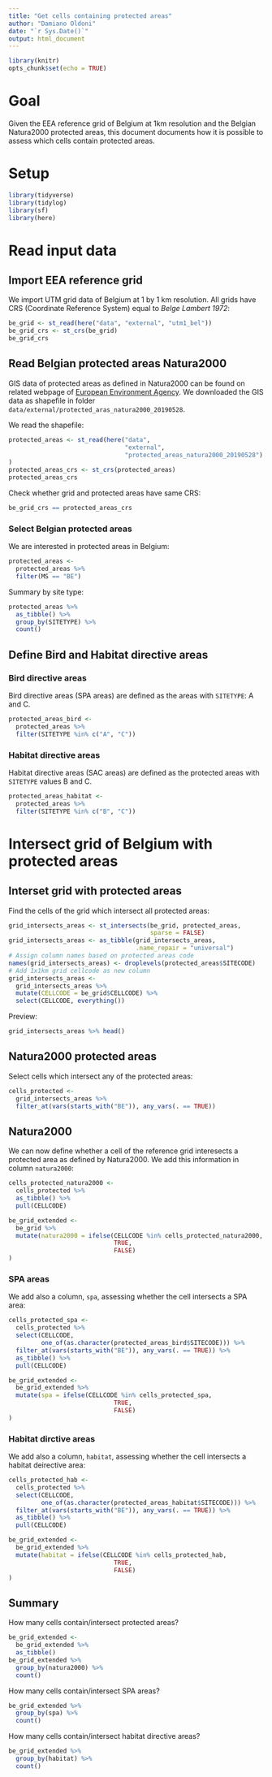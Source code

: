 ```yaml
---
title: "Get cells containing protected areas"
author: "Damiano Oldoni"
date: "`r Sys.Date()`"
output: html_document
---
```


```r
library(knitr)
opts_chunk$set(echo = TRUE)
```

# Goal

Given the EEA reference grid of Belgium at 1km resolution and the Belgian Natura2000 protected areas, this document documents how it is possible to assess which cells contain protected areas.

# Setup 

```r
library(tidyverse)
library(tidylog)
library(sf)
library(here)
```

# Read input data

## Import EEA reference grid

We import UTM grid data of Belgium at 1 by 1 km resolution. All grids have CRS (Coordinate Reference System) equal to _Belge Lambert 1972_:
  
```r
be_grid <- st_read(here("data", "external", "utm1_bel"))
be_grid_crs <- st_crs(be_grid)
be_grid_crs
```

## Read Belgian protected areas Natura2000

GIS data of protected areas as defined in Natura2000 can be found on related webpage of [European Environment Agency](https://www.eea.europa.eu/data-and-maps/data/natura-10#tab-gis-data). We downloaded the GIS data as shapefile in folder `data/external/protected_aras_natura2000_20190528`. 

We read the shapefile:

```r
protected_areas <- st_read(here("data", 
                                "external", 
                                "protected_areas_natura2000_20190528")
)
protected_areas_crs <- st_crs(protected_areas)
protected_areas_crs
```

Check whether grid and protected areas have same CRS:

```r
be_grid_crs == protected_areas_crs
```

### Select Belgian protected areas

We are interested in protected areas in Belgium:

```r
protected_areas <- 
  protected_areas %>% 
  filter(MS == "BE")
```

Summary by site type:

```r
protected_areas %>% 
  as_tibble() %>% 
  group_by(SITETYPE) %>% 
  count()
```

## Define Bird and Habitat directive areas

### Bird directive areas

Bird directive areas (SPA areas) are defined as the areas with `SITETYPE`: A and C.

```r
protected_areas_bird <- 
  protected_areas %>%
  filter(SITETYPE %in% c("A", "C"))
```

### Habitat directive areas

Habitat directive areas (SAC areas) are defined as the protected areas with `SITETYPE` values B and C.

```r
protected_areas_habitat <- 
  protected_areas %>%
  filter(SITETYPE %in% c("B", "C"))
```

# Intersect grid of Belgium with protected areas

## Interset grid with protected areas

Find the cells of the grid which intersect all protected areas:

```r
grid_intersects_areas <- st_intersects(be_grid, protected_areas, 
                                       sparse = FALSE)
grid_intersects_areas <- as_tibble(grid_intersects_areas,
                                   .name_repair = "universal")
# Assign column names based on protected areas code
names(grid_intersects_areas) <- droplevels(protected_areas$SITECODE)
# Add 1x1km grid cellcode as new column
grid_intersects_areas <- 
  grid_intersects_areas %>%
  mutate(CELLCODE = be_grid$CELLCODE) %>%
  select(CELLCODE, everything())
```

Preview:

```r
grid_intersects_areas %>% head()
```

## Natura2000 protected areas

Select cells which intersect any of the protected areas:

```r
cells_protected <- 
  grid_intersects_areas %>%
  filter_at(vars(starts_with("BE")), any_vars(. == TRUE))
```

## Natura2000

We can now define whether a cell of the reference grid interesects a protected area as defined by Natura2000. We add this information in column `natura2000`:

```r
cells_protected_natura2000 <- 
  cells_protected %>% 
  as_tibble() %>% 
  pull(CELLCODE)

be_grid_extended <- 
  be_grid %>%
  mutate(natura2000 = ifelse(CELLCODE %in% cells_protected_natura2000,
                             TRUE,
                             FALSE)
)
```

### SPA areas

We add also a column, `spa`, assessing whether the cell intersects a SPA area:

```r
cells_protected_spa <-
  cells_protected %>%
  select(CELLCODE,
         one_of(as.character(protected_areas_bird$SITECODE))) %>%
  filter_at(vars(starts_with("BE")), any_vars(. == TRUE)) %>%
  as_tibble() %>% 
  pull(CELLCODE)

be_grid_extended <- 
  be_grid_extended %>%
  mutate(spa = ifelse(CELLCODE %in% cells_protected_spa,
                             TRUE,
                             FALSE)
)
```

### Habitat dirctive areas

We add also a column, `habitat`, assessing whether the cell intersects a habitat deirective area:

```r
cells_protected_hab <-
  cells_protected %>%
  select(CELLCODE,
         one_of(as.character(protected_areas_habitat$SITECODE))) %>%
  filter_at(vars(starts_with("BE")), any_vars(. == TRUE)) %>%
  as_tibble() %>% 
  pull(CELLCODE)

be_grid_extended <- 
  be_grid_extended %>%
  mutate(habitat = ifelse(CELLCODE %in% cells_protected_hab,
                             TRUE,
                             FALSE)
)
```

## Summary

How many cells contain/intersect protected areas?

```r
be_grid_extended <-
  be_grid_extended %>%
  as_tibble()
be_grid_extended %>%
  group_by(natura2000) %>%
  count()
```

How many cells contain/intersect SPA areas?

```r
be_grid_extended %>%
  group_by(spa) %>%
  count()
```

How many cells contain/intersect habitat directive areas?

```r
be_grid_extended %>%
  group_by(habitat) %>%
  count()
```
